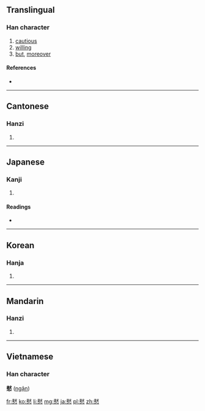 {{also|慭}}
==Translingual==

===Han character===
{{Han char|rn=61|rad=心|as=12|sn=16|four=4333<sub>3</sub>|canj=木大心 (DKP), X木大心 (XDKP)}}

# [[cautious]]
# [[willing]]
# [[but]], [[moreover]]

====References====
* {{Han ref|kx=0402.210|dkj=11215|dj=0742.230|hdz=42349.140|uh=6196|ud=24982|bh=E978|bd=59768}}

----

==Cantonese==

===Hanzi===
{{yue-hanzi|jyut=|y=yan6}}

# {{defn|Cantonese|sort=心12}}

----

==Japanese==

===Kanji===
{{ja-kanji|grade=|rs=心12}}

# {{defn|Japanese|sort=心12}}

====Readings====
* {{ja-readings|on=[[ぎん]] (gin), [[きん]] (kin)|kun=[[なまじいに]] (namajiini)}}

----

==Korean==

===Hanja===
{{ko-hanja|hangeul=은|eumhun=|rv=eun|mr=ŭn|y=un}}

# {{defn|Korean|sort=心12}}

----

==Mandarin==

===Hanzi===
{{cmn-hanzi|pin=[[yìn]] ([[yin4]])|wg=yin<sup>4</sup>}}
#{{defn|Mandarin|sort=心12}}

----

==Vietnamese==
===Han character===
'''憖''' ([[ngận]])

[[fr:憖]]
[[ko:憖]]
[[li:憖]]
[[mg:憖]]
[[ja:憖]]
[[pl:憖]]
[[zh:憖]]